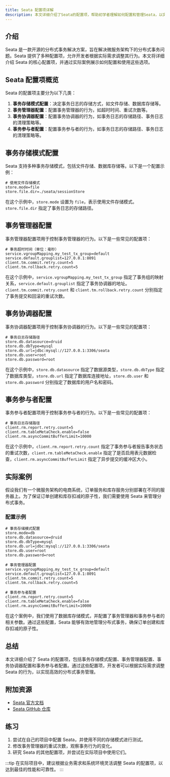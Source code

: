 ```yaml
---
title: Seata 配置项详解
description: 本文详细介绍了Seata的配置项，帮助初学者理解如何配置和管理Seata，以实现分布式事务的高效管理。
---
```


## 介绍

Seata 是一款开源的分布式事务解决方案，旨在解决微服务架构下的分布式事务问题。Seata 提供了多种配置项，允许开发者根据实际需求调整其行为。本文将详细介绍 Seata 的核心配置项，并通过实际案例展示如何配置和使用这些选项。

## Seata 配置项概览

Seata 的配置项主要分为以下几类：

1. **事务存储模式配置**：决定事务日志的存储方式，如文件存储、数据库存储等。
2. **事务管理器配置**：配置事务管理器的行为，如超时时间、重试次数等。
3. **事务协调器配置**：配置事务协调器的行为，如事务日志的存储路径、事务日志的清理策略等。
4. **事务参与者配置**：配置事务参与者的行为，如事务日志的存储路径、事务日志的清理策略等。

## 事务存储模式配置

Seata 支持多种事务存储模式，包括文件存储、数据库存储等。以下是一个配置示例：

```properties
# 使用文件存储模式
store.mode=file
store.file.dir=./seata/sessionStore
```

在这个示例中，`store.mode` 设置为 `file`，表示使用文件存储模式。`store.file.dir` 指定了事务日志的存储路径。

## 事务管理器配置

事务管理器配置项用于控制事务管理器的行为。以下是一些常见的配置项：

```properties
# 事务超时时间（单位：毫秒）
service.vgroupMapping.my_test_tx_group=default
service.default.grouplist=127.0.0.1:8091
client.tm.commit.retry.count=5
client.tm.rollback.retry.count=5
```

在这个示例中，`service.vgroupMapping.my_test_tx_group` 指定了事务组的映射关系，`service.default.grouplist` 指定了事务协调器的地址。`client.tm.commit.retry.count` 和 `client.tm.rollback.retry.count` 分别指定了事务提交和回滚的重试次数。

## 事务协调器配置

事务协调器配置项用于控制事务协调器的行为。以下是一些常见的配置项：

```properties
# 事务日志存储路径
store.db.datasource=druid
store.db.dbType=mysql
store.db.url=jdbc:mysql://127.0.0.1:3306/seata
store.db.user=root
store.db.password=root
```

在这个示例中，`store.db.datasource` 指定了数据源类型，`store.db.dbType` 指定了数据库类型，`store.db.url` 指定了数据库连接地址，`store.db.user` 和 `store.db.password` 分别指定了数据库的用户名和密码。

## 事务参与者配置

事务参与者配置项用于控制事务参与者的行为。以下是一些常见的配置项：

```properties
# 事务日志存储路径
client.rm.report.retry.count=5
client.rm.tableMetaCheck.enable=false
client.rm.asyncCommitBufferLimit=10000
```

在这个示例中，`client.rm.report.retry.count` 指定了事务参与者报告事务状态的重试次数，`client.rm.tableMetaCheck.enable` 指定了是否启用表元数据检查，`client.rm.asyncCommitBufferLimit` 指定了异步提交的缓冲区大小。

## 实际案例

假设我们有一个微服务架构的电商系统，订单服务和库存服务分别部署在不同的服务器上。为了保证订单创建和库存扣减的原子性，我们需要使用 Seata 来管理分布式事务。

### 配置示例

```properties
# 事务存储模式配置
store.mode=db
store.db.datasource=druid
store.db.dbType=mysql
store.db.url=jdbc:mysql://127.0.0.1:3306/seata
store.db.user=root
store.db.password=root

# 事务管理器配置
service.vgroupMapping.my_test_tx_group=default
service.default.grouplist=127.0.0.1:8091
client.tm.commit.retry.count=5
client.tm.rollback.retry.count=5

# 事务参与者配置
client.rm.report.retry.count=5
client.rm.tableMetaCheck.enable=false
client.rm.asyncCommitBufferLimit=10000
```

在这个案例中，我们使用了数据库存储模式，并配置了事务管理器和事务参与者的相关参数。通过这些配置，Seata 能够有效地管理分布式事务，确保订单创建和库存扣减的原子性。

## 总结

本文详细介绍了 Seata 的配置项，包括事务存储模式配置、事务管理器配置、事务协调器配置和事务参与者配置。通过这些配置项，开发者可以根据实际需求调整 Seata 的行为，以实现高效的分布式事务管理。

## 附加资源

- [Seata 官方文档](https://seata.io/zh-cn/docs/overview/what-is-seata.html)
- [Seata GitHub 仓库](https://github.com/seata/seata)

## 练习

1. 尝试在自己的项目中配置 Seata，并使用不同的存储模式进行测试。
2. 修改事务管理器的重试次数，观察事务行为的变化。
3. 研究 Seata 的其他配置项，并尝试在实际项目中使用它们。

:::tip
在实际项目中，建议根据业务需求和系统环境灵活调整 Seata 的配置项，以达到最佳的性能和可靠性。
:::